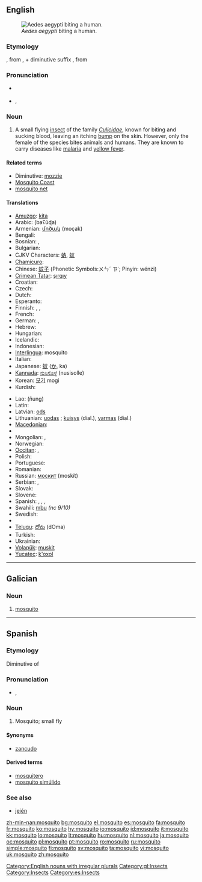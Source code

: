 {{wikipedia}}
{{also|Mosquito}}
==English==

[[Image:Aedes_aegypti_biting_human.jpg|thumb|right|''Aedes aegypti'' biting a human.]]

===Etymology===
{{etyl|es}} {{term|mosquito|lang=es||small fly}}, from {{term|mosca|lang=es||fly}}, + diminutive suffix {{term|-ito|lang=es}}, from {{etyl|la}} {{term|musca|lang=la}}

===Pronunciation===
* {{a|Canada|US}} {{IPA|/məˈski.toʊ/}}
*: {{audio|en-us-mosquito.ogg|Audio (US)}}
* {{a|RP}} {{IPA|/mɒsˈkiː.təʊ/}}, {{SAMPA|/mQs"ki:.t@U/}}
*: {{audio|en-uk-mosquito.ogg|Audio (UK)}}
*: {{rhymes|iːtəʊ}}

===Noun===
{{en-noun|pl2=mosquitoes}}

# A small flying [[insect]] of the family ''[[Culicidae]]'', known for biting and sucking blood, leaving an itching [[bump]] on the skin. However, only the female of the species bites animals and humans. They are known to carry diseases like [[malaria]] and [[yellow fever]].

====Related terms====
* Diminutive: [[mozzie]] {{qualifier|Australia|UK}}
* [[Mosquito Coast]]
* [[mosquito net]]

====Translations====
{{trans-top|small flying insect of the family ''Culcidae'', known for biting and sucking blood}}
* [[Amuzgo]]: [[kíta]]
* Arabic: {{Arab|[[بعوضة]]}} (baʕūɖa) {{f}}
* Armenian: [[մոծակ]] (moçak)
* Bengali: {{tø|bn|মশা|tr=maśā|sc=Beng}}
* Bosnian: {{t-|bs|komarac|m}}, {{t-|bs|komarica|f}}
* Bulgarian: {{t+|bg|комар|m|tr=komar|sc=Cyrl}}
* CJKV Characters: [[蚋]], [[蚊]]
* [[Chamicuro]]: {{tø|ccc|ayno}}
* Chinese: [[蚊子]] (Phonetic Symbols:ㄨㄣˊ ㄗ˙; Pinyin: wénzi)
* [[Crimean Tatar]]: [[şırqıy]]
* Croatian: {{t-|hr|komarac|m}}
* Czech: {{t-|cs|komár|m}}
* Dutch: {{t+|nl|mug|f}}
* Esperanto: {{t-|eo|kulo|xs=Esperanto}}
* Finnish: {{t+|fi|hyttynen}}, {{t+|fi|sääski}}, {{t+|fi|moskiitto}}
* French: {{t+|fr|moustique|m}}
* German: {{t+|de|Mücke|f}}, {{t+|de|Moskito|m}}
* Hebrew: {{he-translation|יתוש|yatûsh}} {{m}}
* Hungarian: {{t+|hu|szúnyog}}
* Icelandic: {{t+|is|moskítófluga|f}}
* Indonesian: {{t+|id|nyamuk|xs=Indonesian}}
* [[Interlingua]]: mosquito
* Italian: {{t+|it|zanzara|f}}
* Japanese: [[蚊]] ([[か]], ka)
* [[Kannada]]: [[ನುಸಿಸೊಳ್ಳೆ]] (nusisolle)
* Korean: [[모기]] mogi
* Kurdish: {{ku-Arab|[[مێشوله‌]]}}
{{trans-mid}}
* Lao: {{Laoo|[[ຍຸງ]]}} (ñung)
* Latin: {{t-|la|culex|m}}
* Latvian: [[ods]] {{g|Latvian}}
* Lithuanian: [[uodas]] {{m}}; [[kuisys]] {{m}} (dial.), [[varmas]] {{m}} (dial.)
* [[Macedonian]]: {{t|mk|комарец|m|tr=kómarec|sc=Cyrl}}
* {{trreq|Malayalam}}
* Mongolian: {{t-|mn|шумуул|tr=şumuul|sc=Cyrl|xs=Mongolian}}, {{t-|mn|дэлэнч|tr=delenç|sc=Cyrl|xs=Mongolian}}
* Norwegian: {{t+|no|mygg|m}}
* [[Occitan]]: {{t+|oc|moissal|m|xs=Occitan}}, {{t+|oc|mosquilh|m|xs=Occitan}}
* Polish: {{t+|pl|komar|m}}
* Portuguese: {{t+|pt|mosquito|m}}
* Romanian: {{t+|ro|ţânţar}}
* Russian: [[москит]] (moskít) {{m}}<!-- was [[комар|кома́р]] {{m}} (komár), but this means gnat, midge -->
* Serbian: {{t-|sr|komarac|m}}, {{t-|sr|komarica|f}}
* Slovak: {{t-|sk|komár|m}}
* Slovene: {{t+|sl|komar|m}}
* Spanish: {{t+|es|mosquito|m}}, {{t-|es|mosco|m}} {{qualifier|Mexico}} , {{t+|es|plaga|f}} {{qualifier|Eastern Venezuela}} , {{t+|es|zancudo|m}} {{qualifier|Central America|Colombia|Mexico|Peru|Venezuelan standard usage}}
* Swahili: [[mbu]] ''(nc 9/10)''
* Swedish: {{t+|sv|mygga|c}}
* {{trreq|Tamil}}
* [[Telugu]]: [[దోమ]] (dOma)
* Turkish: {{t+|tr|sivrisinek}}
* Ukrainian: {{t+|uk|комар|m|sc=Cyrl|xs=Ukrainian}}
* [[Volapük]]: [[muskit]]
* [[Yucatec]]: [[k'oxol]]
{{trans-bottom}}

[[Category:English nouns with irregular plurals]]

----

==Galician==

===Noun===
{{gl-noun|m}}

# [[#English|mosquito]]

[[Category:gl:Insects]]

----

==Spanish==

===Etymology===
Diminutive of {{term|mosca|lang=es}}

===Pronunciation===
* {{IPA|lang=es|/mos'kito/}}, {{SAMPA|lang=es|/mos'kito/}}

===Noun===
{{es-noun-m}}

# Mosquito; small fly

====Synonyms====
* [[zancudo]] {{m}}

====Derived terms====
* [[mosquitero]]
* [[mosquito simúlido]]

===See also===
* [[jején]] {{m}}

[[Category:Insects]]
[[Category:es:Insects]]

[[zh-min-nan:mosquito]]
[[bg:mosquito]]
[[el:mosquito]]
[[es:mosquito]]
[[fa:mosquito]]
[[fr:mosquito]]
[[ko:mosquito]]
[[hy:mosquito]]
[[io:mosquito]]
[[id:mosquito]]
[[it:mosquito]]
[[kk:mosquito]]
[[lo:mosquito]]
[[lt:mosquito]]
[[hu:mosquito]]
[[nl:mosquito]]
[[ja:mosquito]]
[[oc:mosquito]]
[[pl:mosquito]]
[[pt:mosquito]]
[[ro:mosquito]]
[[ru:mosquito]]
[[simple:mosquito]]
[[fi:mosquito]]
[[sv:mosquito]]
[[ta:mosquito]]
[[vi:mosquito]]
[[uk:mosquito]]
[[zh:mosquito]]